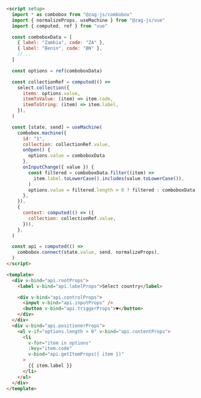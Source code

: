 ```html
<script setup>
  import * as combobox from "@zag-js/combobox"
  import { normalizeProps, useMachine } from "@zag-js/vue"
  import { computed, ref } from "vue"

  const comboboxData = [
    { label: "Zambia", code: "ZA" },
    { label: "Benin", code: "BN" },
    //...
  ]

  const options = ref(comboboxData)

  const collectionRef = computed(() =>
    select.collection({
      items: options.value,
      itemToValue: (item) => item.code,
      itemToString: (item) => item.label,
    }),
  )

  const [state, send] = useMachine(
    combobox.machine({
      id: "1",
      collection: collectionRef.value,
      onOpen() {
        options.value = comboboxData
      },
      onInputChange({ value }) {
        const filtered = comboboxData.filter((item) =>
          item.label.toLowerCase().includes(value.toLowerCase()),
        )
        options.value = filtered.length > 0 ? filtered : comboboxData
      },
    }),
    {
      context: computed(() => ({
        collection: collectionRef.value,
      })),
    },
  )

  const api = computed(() =>
    combobox.connect(state.value, send, normalizeProps),
  )
</script>

<template>
  <div v-bind="api.rootProps">
    <label v-bind="api.labelProps">Select country</label>

    <div v-bind="api.controlProps">
      <input v-bind="api.inputProps" />
      <button v-bind="api.triggerProps">▼</button>
    </div>
  </div>
  <div v-bind="api.positionerProps">
    <ul v-if="options.length > 0" v-bind="api.contentProps">
      <li
        v-for="item in options"
        :key="item.code"
        v-bind="api.getItemProps({ item })"
      >
        {{ item.label }}
      </li>
    </ul>
  </div>
</template>
```
